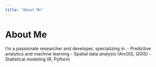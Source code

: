 ```yaml
---
title: "About Me"
---
```


# About Me

I'm a passionate researcher and developer, specializing in:
- Predictive analytics and machine learning
- Spatial data analysis (ArcGIS, QGIS)
- Statistical modeling (R, Python)
